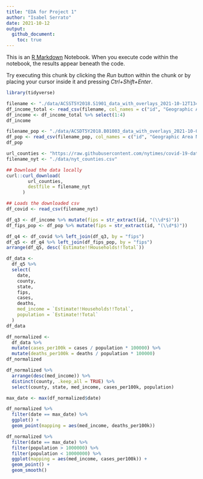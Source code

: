 ```yaml
---
title: "EDA for Project 1"
author: "Isabel Serrato"
date: 2021-10-12
output:
  github_document:
    toc: true
---
```


This is an [R Markdown](http://rmarkdown.rstudio.com) Notebook. When you execute code within the notebook, the results appear beneath the code. 

Try executing this chunk by clicking the *Run* button within the chunk or by placing your cursor inside it and pressing *Ctrl+Shift+Enter*. 

```r
library(tidyverse)
```


```r
filename <- "./data/ACSST5Y2018.S1901_data_with_overlays_2021-10-12T134520.csv"
df_income_total <- read_csv(filename, col_names = c("id", "Geographic Area Name", "Estimate!!Households!!Total", "Margin of Error!!Households MOE!!Total"), skip = 2)
df_income <- df_income_total %>% select(1:4)
df_income
```
```r
filename_pop <- "./data/ACSDT5Y2018.B01003_data_with_overlays_2021-10-05T112340.csv"
df_pop <- read_csv(filename_pop, col_names = c("id", "Geographic Area Name", "Estimate!!Total", "Margin of Error!!Total"), skip = 2)
df_pop
```

```r
url_counties <- "https://raw.githubusercontent.com/nytimes/covid-19-data/master/us-counties.csv"
filename_nyt <- "./data/nyt_counties.csv"

## Download the data locally
curl::curl_download(
        url_counties,
        destfile = filename_nyt
      )

## Loads the downloaded csv
df_covid <- read_csv(filename_nyt)
```

```r
df_q3 <- df_income %>% mutate(fips = str_extract(id, "(\\d*$)"))
df_fips_pop <- df_pop %>% mutate(fips = str_extract(id, "(\\d*$)"))

```
```r
df_q4 <- df_covid %>% left_join(df_q3, by = "fips")
df_q5 <- df_q4 %>% left_join(df_fips_pop, by = "fips")
arrange(df_q5, desc(`Estimate!!Households!!Total`))
```
```r
df_data <-
  df_q5 %>%
  select(
    date,
    county,
    state,
    fips,
    cases,
    deaths,
    med_income = `Estimate!!Households!!Total`,
    population = `Estimate!!Total`
  )
df_data
```
```r
df_normalized <- 
  df_data %>%
  mutate(cases_per100k = cases / population * 100000) %>%
  mutate(deaths_per100k = deaths / population * 100000)
df_normalized
```
```r
df_normalized %>%
  arrange(desc(med_income)) %>%
  distinct(county, .keep_all = TRUE) %>%
  select(county, state, med_income, cases_per100k, population)
```
```r
max_date <- max(df_normalized$date)

```

```r
df_normalized %>%
  filter(date == max_date) %>%
  ggplot() + 
  geom_point(mapping = aes(med_income, deaths_per100k))

df_normalized %>%
  filter(date == max_date) %>%
  filter(population > 1000000) %>%
  filter(population < 10000000) %>%
  ggplot(mapping = aes(med_income, cases_per100k)) + 
  geom_point() +
  geom_smooth()
```

